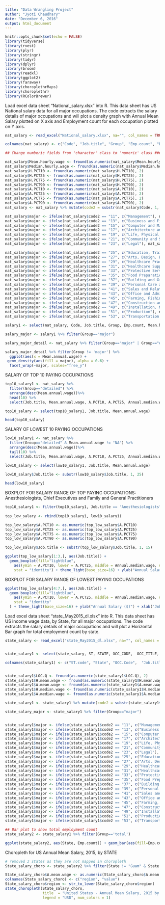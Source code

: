 ```yaml
---
title: "Data Wrangling Project"
author: "Jyoti Chaudhary"
date: "December 6, 2016"
output: html_document
---
```


```r
knitr::opts_chunk$set(echo = FALSE)
library(tidyverse)
library(rvest)
library(plyr)
library(stringr)
library(tidyr)
library(dplyr)
library(broom)
library(readxl)
library(ggplot2)
library(faraway)
library(choroplethrMaps)
library(choroplethr)
library(RColorBrewer)
```

Load excel data sheet "National_salary.xlsx" into R. This data sheet has US National salary data for all major occupations. The code extracts the salary details of major occupations and will plot a density graph with Annual Mean Salary plotted on X axis and Employment count for each occupation plotted on Y axis.


```r
nat_salary <- read_excel("National_salary.xlsx", na="", col_names = TRUE, col_types = NULL)

colnames(nat_salary) <- c("Code", "Job.title", "Group", "Emp.count", "Emp.PRSE", "Mean.hourly.wage", "Mean.annual.wage", "Mean.PRSE", "H.PCT10", "H.PCT25", "Median.hourly.wage", "H.PCT75", "H.PCT90", "A.PCT10", "A.PCT25", "Annual.median.wage", "A.PCT75", "A.PCT90", "Annual", "Hourly")

## Change numberic fields from 'character' class to 'numeric' class ##################

nat_salary$Mean.hourly.wage <- fround(as.numeric(nat_salary$Mean.hourly.wage), 2)
nat_salary$Median.hourly.wage <- fround(as.numeric(nat_salary$Median.hourly.wage), 2)
nat_salary$H.PCT10 <- fround(as.numeric(nat_salary$H.PCT10), 2)
nat_salary$H.PCT25 <- fround(as.numeric(nat_salary$H.PCT25), 2)
nat_salary$H.PCT75 <- fround(as.numeric(nat_salary$H.PCT75), 2)
nat_salary$H.PCT90 <- fround(as.numeric(nat_salary$H.PCT90), 2)
nat_salary$A.PCT10 <- fround(as.numeric(nat_salary$A.PCT10), 2)
nat_salary$A.PCT25 <- fround(as.numeric(nat_salary$A.PCT25), 2)
nat_salary$A.PCT75 <- fround(as.numeric(nat_salary$A.PCT75), 2)
nat_salary$A.PCT90 <- fround(as.numeric(nat_salary$A.PCT90), 2)
nat_salary <- nat_salary %>% mutate(code2 = substr(nat_salary$Code, 1, 2), major = "")

nat_salary$major <- ifelse(nat_salary$code2 == "11", c("Management"), nat_salary$major)
nat_salary$major <- ifelse(nat_salary$code2 == "13", c("Business and Financial Operations"), nat_salary$major)  
nat_salary$major <- ifelse(nat_salary$code2 == "15", c("Computer and Mathematical"), nat_salary$major)
nat_salary$major <- ifelse(nat_salary$code2 == "17", c("Architecture and Engineering Occupations"), nat_salary$major)  
nat_salary$major <- ifelse(nat_salary$code2 == "19", c("Life, Physical, and Social Science"), nat_salary$major)  
nat_salary$major <- ifelse(nat_salary$code2 == "21", c("Community and Social Service"), nat_salary$major)
nat_salary$major <- ifelse(nat_salary$code2 == "23", c("Legal"), nat_salary$major)

nat_salary$major <- ifelse(nat_salary$code2 == "25", c("Education, Training, and Library"), nat_salary$major)
nat_salary$major <- ifelse(nat_salary$code2 == "27", c("Arts, Design, Entertainment, Sports, and Media"), nat_salary$major)
nat_salary$major <- ifelse(nat_salary$code2 == "29", c("Healthcare Practitioners"), nat_salary$major)
nat_salary$major <- ifelse(nat_salary$code2 == "31", c("Healthcare Support"), nat_salary$major)
nat_salary$major <- ifelse(nat_salary$code2 == "33", c("Protective Service"), nat_salary$major)
nat_salary$major <- ifelse(nat_salary$code2 == "35", c("Food Preparation and Serving"), nat_salary$major)
nat_salary$major <- ifelse(nat_salary$code2 == "37", c("Building and Grounds Cleaning and Maintenance"), nat_salary$major)
nat_salary$major <- ifelse(nat_salary$code2 == "39", c("Personal Care and Service"), nat_salary$major)
nat_salary$major <- ifelse(nat_salary$code2 == "41", c("Sales and Related"), nat_salary$major)
nat_salary$major <- ifelse(nat_salary$code2 == "43", c("Office and Administrative Support"), nat_salary$major)
nat_salary$major <- ifelse(nat_salary$code2 == "45", c("Farming, Fishing, and Forestry"), nat_salary$major)
nat_salary$major <- ifelse(nat_salary$code2 == "47", c("Construction and Extraction"), nat_salary$major)
nat_salary$major <- ifelse(nat_salary$code2 == "49", c("Installation, Maintenance, and Repair"), nat_salary$major)
nat_salary$major <- ifelse(nat_salary$code2 == "51", c("Production"), nat_salary$major)
nat_salary$major <- ifelse(nat_salary$code2 == "53", c("Transportation and Material Moving"), nat_salary$major)

salary1 <- select(nat_salary, Code, Job.title, Group, Emp.count, Mean.hourly.wage, Mean.annual.wage, Median.hourly.wage, Annual.median.wage)

salary_major <- salary1 %>% filter(Group=="major") 

salary_major_detail <- nat_salary %>% filter(Group=="major" | Group=="detailed") %>% select(Code, code2, Job.title, major, Group, Emp.count, Mean.hourly.wage, Mean.annual.wage, Median.hourly.wage, Annual.median.wage) 

```


```r
salary_major_detail %>% filter(Group != 'major') %>%
  ggplot(aes(x = Mean.annual.wage)) +
 geom_density(aes(fill = major), alpha = 0.6) +
  facet_wrap(~major, scales="free_y")
```

SALARY OF TOP 10 PAYING OCCUPATIONS

```r
top10_salary1 <- nat_salary %>%
  filter(Group=="detailed") %>%
  arrange(desc(Mean.annual.wage))%>%
  head(10) %>%
  select(Job.title, Mean.annual.wage, A.PCT10, A.PCT25, Annual.median.wage, A.PCT75, A.PCT90) 

top10_salary <- select(top10_salary1, Job.title, Mean.annual.wage)

head(top10_salary)


```

SALARY OF LOWEST 10 PAYING OCCUPATIONS

```r
low10_salary1 <- nat_salary %>%
  filter(Group=="detailed" & Mean.annual.wage != "NA") %>%
  arrange(desc(Mean.annual.wage))%>%
  tail(10) %>%
  select(Job.title, Mean.annual.wage, A.PCT10, A.PCT25, Annual.median.wage, A.PCT75, A.PCT90)  

low10_salary <- select(low10_salary1, Job.title, Mean.annual.wage)

low10_salary$Job.title <- substr(low10_salary$Job.title, 1, 25)
  
head(low10_salary)

```


BOXPLOT FOR SALARY RANGE OF TOP PAYING OCCUPATIONS:  Anesthesiologists, Chief Executives and Family and General Practitioners

```r

top10_salary1 <- filter(top10_salary1, Job.title == "Anesthesiologists" | Job.title == "Family and General Practitioners" | Job.title =="Chief Executives")
  
top_low_salary <- rbind(top10_salary1, low10_salary1)

top_low_salary$A.PCT10 <- as.numeric(top_low_salary$A.PCT10)
top_low_salary$A.PCT25 <- as.numeric(top_low_salary$A.PCT25)
top_low_salary$A.PCT75 <- as.numeric(top_low_salary$A.PCT75)
top_low_salary$A.PCT90 <- as.numeric(top_low_salary$A.PCT90)

top_low_salary$Job.title <- substr(top_low_salary$Job.title, 1, 15)

```

```r

ggplot(top_low_salary[1:3,], aes(Job.title)) +
  geom_boxplot(fill="lightblue",
    aes(ymin = A.PCT10, lower = A.PCT25, middle = Annual.median.wage, upper = A.PCT75, ymax = A.PCT90),
    stat = "identity") + theme_light(base_size=16) + ylab("Annual Salary ($)") + xlab("Job Title")

```

BOXPLOT FOR SALARY RANGE OF LOWEST PAYING OCCUPATIONS

```r

ggplot(top_low_salary[4:7,], aes(Job.title)) +
  geom_boxplot(fill="lightblue",
    aes(ymin = A.PCT10, lower = A.PCT25, middle = Annual.median.wage, upper = A.PCT75, ymax = A.PCT90),
    stat = "identity"
  ) + theme_light(base_size=16) + ylab("Annual Salary ($)") + xlab("Job Title") 

```


Load excel data sheet "state_May2015_dl.xlsx" into R. This data sheet has US income wage data, by State, for all major occupations. The code extracts the salary details of major occupations and will plot a Horizontal Bar graph for total employment count by state. 

```r

state_salary <- read_excel("state_May2015_dl.xlsx", na="", col_names = TRUE, col_types = NULL)


state_salary1 <- select(state_salary, ST, STATE, OCC_CODE,  OCC_TITLE, OCC_GROUP, TOT_EMP, LOC_Q, H_MEAN, A_MEAN, H_MEDIAN, A_MEDIAN)

colnames(state_salary1) <- c("ST.code", "State", "OCC.Code",  "Job.title", "Group", "Emp.count", "LOC.Q", "H.mean.wage", "A.mean.wage", "H.median.wage", "A.median.wage")


state_salary1$LOC.Q <- fround(as.numeric(state_salary1$LOC.Q), 2)
state_salary1$H.mean.wage <- fround(as.numeric(state_salary1$H.mean.wage), 2)
state_salary1$A.mean.wage <- fround(as.numeric(state_salary1$A.mean.wage), 2)
state_salary1$H.median.wage <- fround(as.numeric(state_salary1$H.median.wage), 2)
state_salary1$A.median.wage <- fround(as.numeric(state_salary1$A.median.wage), 2)

state_salary1 <- state_salary1 %>% mutate(code2 = substr(state_salary1$OCC.Code, 1, 2), major = "")

state_salary_major <- state_salary1 %>% filter(Group=="major") 


state_salary1$major <- ifelse(state_salary1$code2 == "11", c("Management"), state_salary1$major)
state_salary1$major <- ifelse(state_salary1$code2 == "13", c("Business and Financial Operations"), state_salary1$major)  
state_salary1$major <- ifelse(state_salary1$code2 == "15", c("Computer and Mathematical"), state_salary1$major)
state_salary1$major <- ifelse(state_salary1$code2 == "17", c("Architecture and Engineering Occupations"), state_salary1$major)  
state_salary1$major <- ifelse(state_salary1$code2 == "19", c("Life, Physical, and Social Science"), state_salary1$major)  
state_salary1$major <- ifelse(state_salary1$code2 == "21", c("Community and Social Service"), state_salary1$major)
state_salary1$major <- ifelse(state_salary1$code2 == "23", c("Legal"), state_salary1$major)
state_salary1$major <- ifelse(state_salary1$code2 == "25", c("Education, Training, and Library"), state_salary1$major)
state_salary1$major <- ifelse(state_salary1$code2 == "27", c("Arts, Design, Entertainment, Sports, and Media"), state_salary1$major)
state_salary1$major <- ifelse(state_salary1$code2 == "29", c("Healthcare Practitioners"), state_salary1$major)
state_salary1$major <- ifelse(state_salary1$code2 == "31", c("Healthcare Support"), state_salary1$major)
state_salary1$major <- ifelse(state_salary1$code2 == "33", c("Protective Service"), state_salary1$major)
state_salary1$major <- ifelse(state_salary1$code2 == "35", c("Food Preparation and Serving"), state_salary1$major)
state_salary1$major <- ifelse(state_salary1$code2 == "37", c("Building and Grounds Cleaning and Maintenance"), state_salary1$major)
state_salary1$major <- ifelse(state_salary1$code2 == "39", c("Personal Care and Service"), state_salary1$major)
state_salary1$major <- ifelse(state_salary1$code2 == "41", c("Sales and Related"), state_salary1$major)
state_salary1$major <- ifelse(state_salary1$code2 == "43", c("Office and Administrative Support"), state_salary1$major)
state_salary1$major <- ifelse(state_salary1$code2 == "45", c("Farming, Fishing, and Forestry"), state_salary1$major)
state_salary1$major <- ifelse(state_salary1$code2 == "47", c("Construction and Extraction"), state_salary1$major)
state_salary1$major <- ifelse(state_salary1$code2 == "49", c("Installation, Maintenance, and Repair"), state_salary1$major)
state_salary1$major <- ifelse(state_salary1$code2 == "51", c("Production"), state_salary1$major)
state_salary1$major <- ifelse(state_salary1$code2 == "53", c("Transportation and Material Moving"), state_salary1$major)


```

```r

## Bar plot to show total employment count
state_salary2 <- state_salary1 %>% filter(Group=='total')

ggplot(state_salary2, aes(State, Emp.count)) + geom_bar(aes(fill=Emp.count), stat = "identity", width = 0.6, fill = "lightgreen") + geom_text(label = state_salary2$Emp.count) + coord_flip() + ggtitle("Total Employment count (Numbers)" ) + xlab(NULL) + ylab(NULL) 

```

Choropleth for US Annual Mean Salary, 2015, by STATE

```r
# removed 3 states as they are not mapped in choropleth
State_salary_choro <- state_salary2 %>% filter(State != "Guam" & State != "Puerto Rico" & State != "Virgin Islands") %>% select(State, A.mean.wage)

State_salary_choro$A.mean.wage <- as.numeric(State_salary_choro$A.mean.wage)
colnames(State_salary_choro) <- c("region", "value")
State_salary_choro$region <- str_to_lower(State_salary_choro$region)
state_choropleth(State_salary_choro, 
                 title  = "United States - Annual Mean Salary, 2015 by State", 
                 legend = "USD", num_colors = 1)

```



